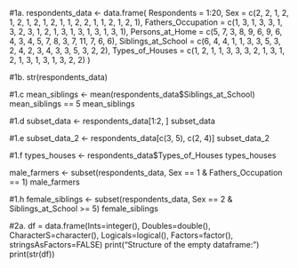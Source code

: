 #1a.
respondents_data <- data.frame(
Respondents = 1:20,
Sex = c(2, 2, 1, 2, 1, 2, 1, 2, 1, 2, 1, 1, 2, 2, 1, 1, 2, 1, 2, 1),
Fathers_Occupation = c(1, 3, 1, 3, 3, 1, 3, 2, 3, 1, 2, 1, 3, 1, 3, 1, 3, 1, 3, 1),
Persons_at_Home = c(5, 7, 3, 8, 9, 6, 9, 6, 4, 3, 4, 5, 7, 8, 3, 7, 11, 7, 6, 6),
Siblings_at_School = c(6, 4, 4, 1, 1, 3, 3, 5, 3, 2, 4, 2, 3, 4, 3, 3, 5, 3, 2, 2),
Types_of_Houses = c(1, 2, 1, 1, 3, 3, 3, 2, 1, 3, 1, 2, 1, 3, 1, 3, 1, 3, 2, 2)
)

#1b.
str(respondents_data)

#1.c
mean_siblings <- mean(respondents_data$Siblings_at_School)
mean_siblings == 5
mean_siblings

#1.d
subset_data <- respondents_data[1:2, ]
subset_data

#1.e
subset_data_2 <- respondents_data[c(3, 5), c(2, 4)]
subset_data_2

#1.f
types_houses <- respondents_data$Types_of_Houses
types_houses

male_farmers <- subset(respondents_data, Sex == 1 & Fathers_Occupation == 1)
male_farmers

#1.h
female_siblings <- subset(respondents_data, Sex == 2 & Siblings_at_School >= 5)
female_siblings

#2a.
df = data.frame(Ints=integer(),
Doubles=double(), CharacterS=character(),
Logicals=logical(),
Factors=factor(),
stringsAsFactors=FALSE)
print("Structure of the empty dataframe:")
print(str(df))



